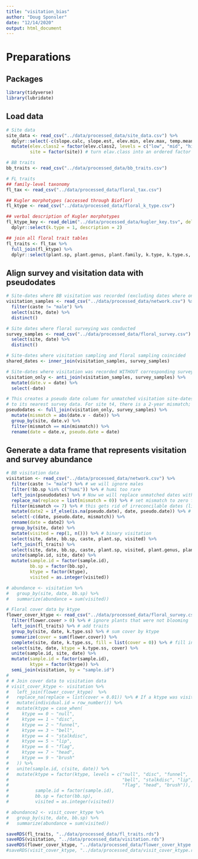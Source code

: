 ```yaml
---
title: "visitation_bias"
author: "Doug Sponsler"
date: "12/14/2020"
output: html_document
---
```

# Preparations
## Packages 
```r
library(tidyverse)
library(lubridate)
```

## Load data
```r
# Site data
site_data <- read_csv("../data/processed_data/site_data.csv") %>%
  dplyr::select(-c(slope.calc, slope.est, elev.min, elev.max, temp.mean)) %>% # drop these variables
  mutate(elev.class2 = factor(elev.class2, levels = c("low", "mid", "high")),
         site = factor(site)) # turn elav.class into an ordered factor and site into a regular factor

# BB traits
bb_traits <- read_csv("../data/processed_data/bb_traits.csv") 

# FL traits
## family-level taxonomy
fl_tax <- read_csv("../data/processed_data/floral_tax.csv") 

## Kugler morphotypes (accessed through Bioflor)
fl_ktype <- read_csv("../data/processed_data/floral_k_type.csv") 

## verbal description of Kugler morphotypes
fl_ktype_key <- read_delim("../data/processed_data/kugler_key.tsv", delim = "\t", col_names = FALSE) %>%
  dplyr::select(k.type = 1, description = 2)

## join all floral trait tables
fl_traits <- fl_tax %>%
  full_join(fl_ktype) %>%
  dplyr::select(plant.sp, plant.genus, plant.family, k.type, k.type.s, k.type.ss) 
```


## Align survey and visitation data with pseudodates
```r
# Site-dates where BB visitation was recorded (excluding dates where only males were recorded)
visitation_samples <- read_csv("../data/processed_data/network.csv") %>%
  filter(caste != "male") %>%
  select(site, date) %>%
  distinct() 

# Site dates where floral surveying was conducted
survey_samples <- read_csv("../data/processed_data/floral_survey.csv") %>%
  select(site, date) %>%
  distinct()

# Site-dates where visitation sampling and floral sampling coincided
shared_dates <- inner_join(visitation_samples, survey_samples)

# Site-dates where visitation was recorded WITHOUT corresponding survey data
visitation_only <- anti_join(visitation_samples, survey_samples) %>%
  mutate(date.v = date) %>%
  select(-date)

# This creates a pseudo date column for unmatched visitation site-dates that will match each visitation date
# to its nearest survey data. For site t4, there is a 2-year mismatch; we will drop these site-dates later.
pseudodates <- full_join(visitation_only, survey_samples) %>%
  mutate(mismatch = abs(date.v - date)) %>%
  group_by(site, date.v) %>%
  filter(mismatch == min(mismatch)) %>%
  rename(date = date.v, pseudo.date = date)
```

## Generate a data frame that represents visitation and survey abundance
```r
# BB visitation data
visitation <- read_csv("../data/processed_data/network.csv") %>%
  filter(caste != "male") %>% # we will ignore males 
  filter(!bb.sp %in% c("humi")) %>% # humi too rare
  left_join(pseudodates) %>% # Now we will replace unmatched dates with their pseudo dates
  replace_na(replace = list(mismatch = 0)) %>% # set mismatch to zero for perfectly aligned dates
  filter(mismatch <= 7) %>% # this gets rid of irreconcilable dates (like the t4 dates mentioned above)
  mutate(date2 = if_else(is.na(pseudo.date), date, pseudo.date)) %>% # replace date with pseudodate for all site-dates lacking perfect alignments
  select(-c(date, pseudo.date, mismatch)) %>%
  rename(date = date2) %>%
  group_by(site, date) %>%
  mutate(visited = rep(1, n())) %>% # binary visitation
  select(site, date, bb.sp, caste, plant.sp, visited) %>%
  left_join(fl_traits) %>%
  select(site, date, bb.sp, caste, plant.sp, visited, plant.genus, plant.family, ktype = k.type.ss) %>%
  unite(sample.id, site, date) %>%
  mutate(sample.id = factor(sample.id),
         bb.sp = factor(bb.sp), 
         ktype = factor(ktype),
         visited = as.integer(visited))

# abundance <- visitation %>%
#   group_by(site, date, bb.sp) %>%
#   summarize(abundance = sum(visited))

# Floral cover data by ktype
flower_cover_ktype <- read_csv("../data/processed_data/floral_survey.csv") %>%
  filter(flower.cover > 0) %>% # ignore plants that were not blooming
  left_join(fl_traits) %>% # add traits
  group_by(site, date, k.type.ss) %>% # sum cover by ktype
  summarize(cover = sum(flower.cover)) %>%
  complete(site, date, k.type.ss, fill = list(cover = 0)) %>% # fill in zeros for absent ktypes
  select(site, date, ktype = k.type.ss, cover) %>%
  unite(sample.id, site, date) %>%
  mutate(sample.id = factor(sample.id),
         ktype = factor(ktype)) %>%
  semi_join(visitation, by = "sample.id")
# 
# # Join cover data to visitation data
# visit_cover_ktype <- visitation %>%
#   left_join(flower_cover_ktype)  %>%
#   replace_na(replace = list(cover = 0.01)) %>% # If a ktype was visited but not surveyed, we will assign it the minimum non-zero flower cover value of 0.01.
#   mutate(individual.id = row_number()) %>%
#   mutate(ktype = case_when(
#     ktype == 0 ~ "null",
#     ktype == 1 ~ "disc",
#     ktype == 2 ~ "funnel",
#     ktype == 3 ~ "bell",
#     ktype == 4 ~ "stalkdisc",
#     ktype == 5 ~ "lip",
#     ktype == 6 ~ "flag",
#     ktype == 7 ~ "head",
#     ktype == 9 ~ "brush"
#   )) %>%
#   unite(sample.id, c(site, date)) %>%
#   mutate(ktype = factor(ktype, levels = c("null", "disc", "funnel", 
#                                           "bell", "stalkdisc", "lip", 
#                                           "flag", "head", "brush")),
#          sample.id = factor(sample.id),
#          bb.sp = factor(bb.sp),
#          visited = as.integer(visited)) 

# abundance2 <- visit_cover_ktype %>%
#   group_by(site, date, bb.sp) %>%
#   summarize(abundance = sum(visited))
```


```r
saveRDS(fl_traits, "../data/processed_data/fl_traits.rds")
saveRDS(visitation, "../data/processed_data/visitation.rds")
saveRDS(flower_cover_ktype, "../data/processed_data/flower_cover_ktype.rds")
#saveRDS(visit_cover_ktype, "../data/processed_data/visit_cover_ktype.rds")
```



